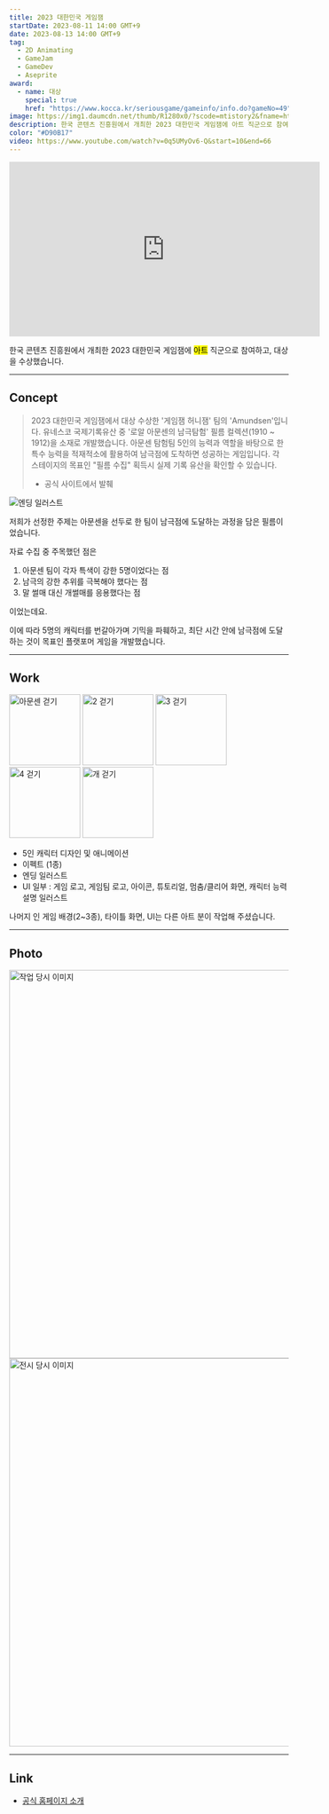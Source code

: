 ```yaml
---
title: 2023 대한민국 게임잼
startDate: 2023-08-11 14:00 GMT+9
date: 2023-08-13 14:00 GMT+9
tag:
  - 2D Animating
  - GameJam
  - GameDev
  - Aseprite
award:
  - name: 대상
    special: true
    href: "https://www.kocca.kr/seriousgame/gameinfo/info.do?gameNo=49"
image: https://img1.daumcdn.net/thumb/R1280x0/?scode=mtistory2&fname=https%3A%2F%2Fblog.kakaocdn.net%2Fdn%2Fm0Ayv%2Fbtsq5XRjCqn%2FhSpafmxmh9w1ieyyZqfJnK%2Fimg.png
description: 한국 콘텐츠 진흥원에서 개최한 2023 대한민국 게임잼에 아트 직군으로 참여하여 대상을 수상했습니다.
color: "#D90B17"
video: https://www.youtube.com/watch?v=0q5UMyOv6-Q&start=10&end=66
---
```


<iframe
  width="560"
  height="315"
  src="https://www.youtube.com/embed/0q5UMyOv6-Q?si=i-CsL-6wIQT5OZX0"
  title="YouTube video player"
  frameborder="0"
  allow="accelerometer; autoplay; clipboard-write; encrypted-media; gyroscope; picture-in-picture; web-share"
  allowfullscreen
></iframe>

한국 콘텐츠 진흥원에서 개최한 2023 대한민국 게임잼에 <mark>아트</mark> 직군으로 참여하고, 대상을 수상했습니다.

---

## Concept

> 2023 대한민국 게임잼에서 대상 수상한 '게임잼 허니잼' 팀의 'Amundsen'입니다.
> 유네스코 국제기록유산 중 '로알 아문센의 남극탐험' 필름 컬렉션(1910 ~ 1912)을 소재로 개발했습니다.
> 아문센 탐험팀 5인의 능력과 역할을 바탕으로 한 특수 능력을 적재적소에 활용하여 남극점에 도착하면 성공하는 게임입니다.
> 각 스테이지의 목표인 "필름 수집" 획득시 실제 기록 유산을 확인할 수 있습니다.
>
> - 공식 사이트에서 발췌

![엔딩 일러스트](https://blog.kakaocdn.net/dn/bmEEWe/btss84ta6gX/CcuSTK6ZjdN5COoEhBdf9k/img.gif)

저희가 선정한 주제는 아문센을 선두로 한 팀이 남극점에 도달하는 과정을 담은 필름이었습니다.

자료 수집 중 주목했던 점은

1. 아문센 팀이 각자 특색이 강한 5명이었다는 점
1. 남극의 강한 추위를 극복해야 했다는 점
1. 말 썰매 대신 개썰매를 응용했다는 점

이었는데요.

이에 따라 5명의 캐릭터를 번갈아가며 기믹을 파훼하고, 최단 시간 안에 남극점에 도달하는 것이 목표인 플랫포머 게임을 개발했습니다.

---

## Work

<img
  alt="아문센 걷기"
  className="auto"
  height="128"
  src="https://blog.kakaocdn.net/dn/sArgU/btss9AejMy0/MSB2N5ciesS3jvNFHF1fv0/img.gif"
/>
<img
  alt="2 걷기"
  className="auto"
  width="128"
  height="128"
  src="https://blog.kakaocdn.net/dn/cmgmjA/btstbcRGhpq/k0rCoJgxg2iubxUCfGv2Q1/img.gif"
/>
<img
  alt="3 걷기"
  className="auto"
  height="128"
  src="https://blog.kakaocdn.net/dn/oAykk/btss9Y7d4N4/C36BswutwyfKzUOxvGS3k1/img.gif"
/>
<img
  alt="4 걷기"
  className="auto"
  height="128"
  src="https://blog.kakaocdn.net/dn/7JZa1/btssT8KIWIm/lSsgcJfRMgNEhNvGrmOEj0/img.gif"
/>
<img
  alt="개 걷기"
  className="auto"
  height="128"
  src="https://blog.kakaocdn.net/dn/bRNsMP/btss9kvVBHm/cFKeyDag4WG0MkphN8TI21/img.gif"
/>

- 5인 캐릭터 디자인 및 애니메이션
- 이펙트 (1종)
- 엔딩 일러스트
- UI 일부 : 게임 로고, 게임팀 로고, 아이콘, 튜토리얼, 멈춤/클리어 화면, 캐릭터 능력 설명 일러스트

나머지 인 게임 배경(2~3종), 타이틀 화면, UI는 다른 아트 분이 작업해 주셨습니다.

---

## Photo


<img alt="작업 당시 이미지" width="700" src="https://img1.daumcdn.net/thumb/R1280x0/?scode=mtistory2&fname=https%3A%2F%2Fblog.kakaocdn.net%2Fdn%2FbqU0hj%2FbtssSngCSdM%2FftdN0IrkB4naKAidQELwdk%2Fimg.png" />

<img alt="전시 당시 이미지" width="700" src="https://img1.daumcdn.net/thumb/R1280x0/?scode=mtistory2&fname=https%3A%2F%2Fblog.kakaocdn.net%2Fdn%2FchxUbs%2FbtssSDDPQQG%2Fz1VHcJXfdUhkKmFG1bX7o1%2Fimg.png" />

---

## Link

- [공식 홈페이지 소개](https://www.kocca.kr/seriousgame/gameinfo/info.do?gameNo=49)
<!-- - [블로그 후기](https://d-dl.tistory.com/147) -->
